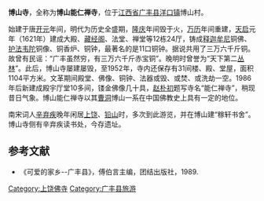 '''博山寺'''，全称为'''博山能仁禅寺'''，位于[[江西省|江西省]][[广丰县|广丰县]][[洋口镇_(广丰县)|洋口镇]]博山村。

始建于唐[[开元|开元]]年间，明代为历史全盛期，[[隆庆_(明朝)|隆庆]]年间毁于火，[[万历|万历]]年间重建，[[天启_(明朝)|天启]]元年（1621年）建成大殿、[[藏经阁|藏经阁]]、法堂、禅堂等12栋24厅，铸成[[释迦牟尼|释迦牟尼]]铜佛、[[护法韦陀|护法韦陀]]铜像、铜香炉、铜钟，最著名的是11口铜钟。据说共用了三万六千斤铜。故曾有民谣：“广丰虽然穷，有三万六千斤赤宝铜”。晚明时曾誉为“天下第二[[丛林|丛林]]”。此后，博山寺屡建屡毁，至1952年，寺内还保存有31间楼、殿、堂屋，面积1104平方米。文革期间殿堂、佛像、铜钟、法器或毁、或焚、或洗劫一空。1986年后新建成殿宇厅堂10多间，镂金佛像几十具，[[赵朴初|赵朴初]]题写寺名“能仁禅寺”，稍现昔日气象。博山能仁禅寺以其[[曹洞|曹洞]]博山一系在中国佛教史上具有一定的地位。

{{Quote box
|width=
|align=right
|quote='''[[清平乐|清平乐]]（独宿博山王氏庵）'''
绕床饥鼠 蝙蝠翻灯舞 屋上松风吹急雨 破纸窗间自语<br />
平生塞北江南 归来华发苍颜 布被秋宵梦觉 眼前万里江山
|source=（[[南宋|南宋]]）[[辛弃疾|辛弃疾]]
}}
南宋词人[[辛弃疾|辛弃疾]]晚年闲居[[上饶|上饶]]、[[铅山|铅山]]时，多次到此游览，并在博山建“稼轩书舍”。博山寺侧有辛弃疾读书处，今存遗址。

==参考文献==
<div class="references-small">
*《可爱的家乡--广丰县》，傅伯言主编，团结出版社，1989.
<references />
</div>

{{coord|28|25|16.35|N|118|04|25.35|E|display=title|scale:10000}}
{{Religion-buil-stub}}
{{DEFAULTSORT:B}}
[[Category:上饶佛寺|Category:上饶佛寺]]
[[Category:广丰县旅游|Category:广丰县旅游]]